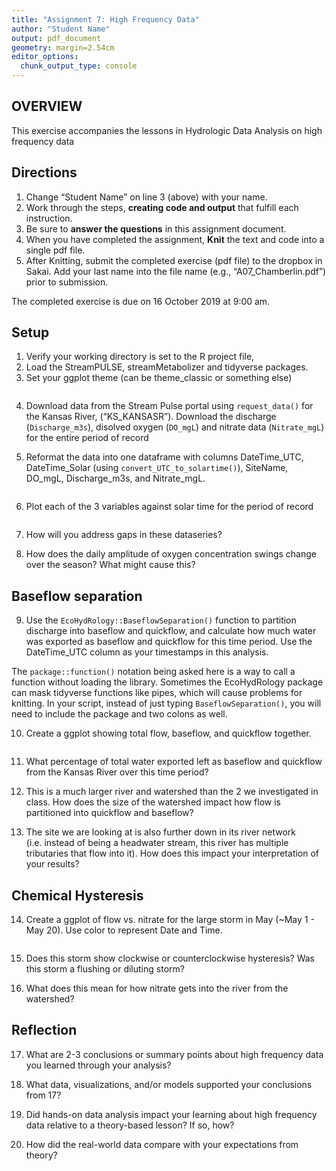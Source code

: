 ---
title: "Assignment 7: High Frequency Data"
author: "Student Name"
output: pdf_document
geometry: margin=2.54cm
editor_options: 
  chunk_output_type: console
---

## OVERVIEW

This exercise accompanies the lessons in Hydrologic Data Analysis on high frequency data

## Directions
1. Change "Student Name" on line 3 (above) with your name.
2. Work through the steps, **creating code and output** that fulfill each instruction.
3. Be sure to **answer the questions** in this assignment document.
4. When you have completed the assignment, **Knit** the text and code into a single pdf file.
5. After Knitting, submit the completed exercise (pdf file) to the dropbox in Sakai. Add your last name into the file name (e.g., "A07_Chamberlin.pdf") prior to submission.

The completed exercise is due on 16 October 2019 at 9:00 am.

## Setup

1. Verify your working directory is set to the R project file, 
2. Load the StreamPULSE, streamMetabolizer and tidyverse packages. 
3. Set your ggplot theme (can be theme_classic or something else)


```{r setup}

```


4. Download data from the Stream Pulse portal using `request_data()` for the Kansas River, ("KS_KANSASR"). Download the discharge (`Discharge_m3s`), disolved oxygen (`DO_mgL`) and nitrate data (`Nitrate_mgL`) for the entire period of record

5. Reformat the data into one dataframe with columns DateTime_UTC, DateTime_Solar (using `convert_UTC_to_solartime()`), SiteName, DO_mgL, Discharge_m3s, and Nitrate_mgL.
```{r Datadownload}


```

6. Plot each of the 3 variables against solar time for the period of record

```{r}

```

7. How will you address gaps in these dataseries?

>

8. How does the daily amplitude of oxygen concentration swings change over the season? What might cause this?

>

## Baseflow separation
9. Use the `EcoHydRology::BaseflowSeparation()` function to partition discharge into baseflow and quickflow, and calculate how much water was exported as baseflow and quickflow for this time period. Use the DateTime_UTC column as your timestamps in this analysis.

The `package::function()` notation being asked here is a way to call a function without loading the library. Sometimes the EcoHydRology package can mask tidyverse functions like pipes, which will cause problems for knitting. In your script, instead of just typing `BaseflowSeparation()`, you will need to include the package and two colons as well.

10. Create a ggplot showing total flow, baseflow, and quickflow together. 


```{r}

```


11. What percentage of total water exported left as baseflow and quickflow from the Kansas River over this time period?

>

12. This is a much larger river and watershed than the 2 we investigated in class. How does the size of the watershed impact how flow is partitioned into quickflow and baseflow? 

>

13. The site we are looking at is also further down in its river network (i.e. instead of being a headwater stream, this river has multiple tributaries that flow into it). How does this impact your interpretation of your results?

>

## Chemical Hysteresis

14. Create a ggplot of flow vs. nitrate for the large storm in May (~May 1 - May 20). Use color to represent Date and Time.

```{r}

```

15. Does this storm show clockwise or counterclockwise hysteresis? Was this storm a flushing or diluting storm?

>

16. What does this mean for how nitrate gets into the river from the watershed?

>

## Reflection
17. What are 2-3 conclusions or summary points about high frequency data you learned through your analysis?

>

18. What data, visualizations, and/or models supported your conclusions from 17?

> 

19. Did hands-on data analysis impact your learning about high frequency data relative to a theory-based lesson? If so, how?

>

20.	How did the real-world data compare with your expectations from theory?

>
